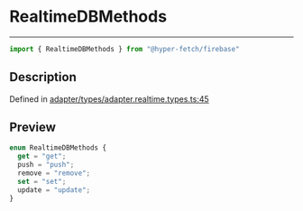 

# RealtimeDBMethods

<div class="api-docs__separator" data-reactroot="">

---

</div><div class="api-docs__import" data-reactroot="">

```ts
import { RealtimeDBMethods } from "@hyper-fetch/firebase"
```

</div><div class="api-docs__section">

## Description

</div><div class="api-docs__description"><span class="api-docs__do-not-parse">



</span></div><p class="api-docs__definition">

Defined in [adapter/types/adapter.realtime.types.ts:45](https://github.com/BetterTyped/hyper-fetch/blob/cc329b91/packages/adapter-firebase/src/adapter/types/adapter.realtime.types.ts#L45)

</p><div class="api-docs__section">

## Preview

</div><div class="api-docs__preview enum">

```ts
enum RealtimeDBMethods {
  get = "get"; 
  push = "push"; 
  remove = "remove"; 
  set = "set"; 
  update = "update"; 
}
```

</div>